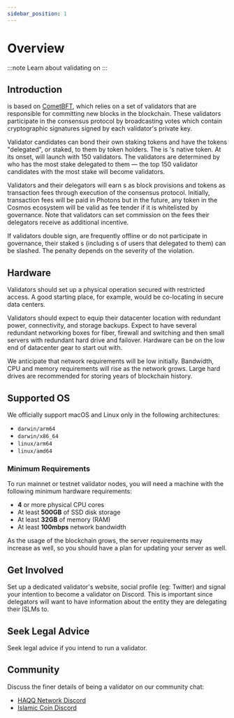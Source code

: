 ```yaml
---
sidebar_position: 1
---
```



# Overview

:::note Learn about validating on <ProjectValue keyword="name"/>
:::

## Introduction

<ProjectValue keyword="name"/> is based on [CometBFT](https://github.com/cometbft/cometbft), which relies on a set of validators that are responsible for committing new blocks in the blockchain. These validators participate in the consensus protocol by broadcasting votes which contain cryptographic signatures signed by each validator's private key.

Validator candidates can bond their own staking tokens and have the tokens "delegated", or staked, to them by token holders. The **<ProjectValue keyword="denom" />** is <ProjectValue keyword="short_name"/>'s native token. At its onset, <ProjectValue keyword="short_name"/> will launch with 150 validators. The validators are determined by who has the most stake delegated to them — the top 150 validator candidates with the most stake will become <ProjectValue keyword="short_name"/> validators.

Validators and their delegators will earn <ProjectValue keyword="denom" />s as block provisions and tokens as transaction fees through execution of the <ProjectValue keyword="consensus"/> consensus protocol. Initially, transaction fees will be paid in Photons but in the future, any token in the Cosmos ecosystem will be valid as fee tender if it is whitelisted by governance. Note that validators can set commission on the fees their delegators receive as additional incentive.

If validators double sign, are frequently offline or do not participate in governance, their staked <ProjectValue keyword="denom" />s (including <ProjectValue keyword="denom" />s of users that delegated to them) can be slashed. The penalty depends on the severity of the violation.

## Hardware

Validators should set up a physical operation secured with restricted access. A good starting place, for example, would be co-locating in secure data centers.

Validators should expect to equip their datacenter location with redundant power, connectivity, and storage backups. Expect to have several redundant networking boxes for fiber, firewall and switching and then small servers with redundant hard drive and failover. Hardware can be on the low end of datacenter gear to start out with.

We anticipate that network requirements will be low initially. Bandwidth, CPU and memory requirements will rise as the network grows. Large hard drives are recommended for storing years of blockchain history.

## Supported OS

We officially support macOS and Linux only in the following architectures:

- `darwin/arm64`
- `darwin/x86_64`
- `linux/arm64`
- `linux/amd64`

### Minimum Requirements

To run mainnet or testnet validator nodes, you will need a machine with the following minimum hardware requirements:

- **4** or more physical CPU cores
- At least **500GB** of SSD disk storage
- At least **32GB** of memory (RAM)
- At least **100mbps** network bandwidth

As the usage of the blockchain grows, the server requirements may increase as well, so you should have a plan for
updating your server as well.

## Get Involved

Set up a dedicated validator's website, social profile (eg: Twitter) and signal your intention to become a validator on Discord. This is important since delegators will want to have information about the entity they are delegating their ISLMs to.

## Seek Legal Advice

Seek legal advice if you intend to run a validator.

## Community

Discuss the finer details of being a validator on our community chat:

- [HAQQ Network Discord](https://discord.gg/CDtXuQG3Vd)
- [Islamic Coin Discord](https://discord.gg/aZMm8pekhZ)
